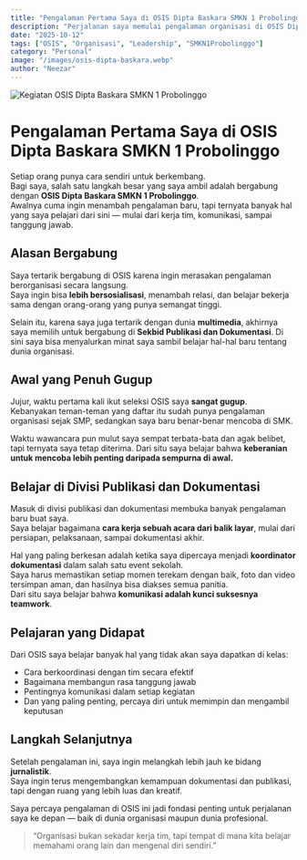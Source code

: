 ```yaml
---
title: "Pengalaman Pertama Saya di OSIS Dipta Baskara SMKN 1 Probolinggo"
description: "Perjalanan saya memulai pengalaman organisasi di OSIS Dipta Baskara dan belajar tentang kerja tim, komunikasi, serta tanggung jawab."
date: "2025-10-12"
tags: ["OSIS", "Organisasi", "Leadership", "SMKN1Probolinggo"]
category: "Personal"
image: "/images/osis-dipta-baskara.webp"
author: "Neezar"
---
```



<Image
  src="/images/osis-dipta-baskara.webp"
  alt="Kegiatan OSIS Dipta Baskara SMKN 1 Probolinggo"
  width={1200}
  height={700}
/>

# Pengalaman Pertama Saya di OSIS Dipta Baskara SMKN 1 Probolinggo

Setiap orang punya cara sendiri untuk berkembang.  
Bagi saya, salah satu langkah besar yang saya ambil adalah bergabung dengan **OSIS Dipta Baskara SMKN 1 Probolinggo**.  
Awalnya cuma ingin menambah pengalaman baru, tapi ternyata banyak hal yang saya pelajari dari sini — mulai dari kerja tim, komunikasi, sampai tanggung jawab.

## Alasan Bergabung

Saya tertarik bergabung di OSIS karena ingin merasakan pengalaman berorganisasi secara langsung.  
Saya ingin bisa **lebih bersosialisasi**, menambah relasi, dan belajar bekerja sama dengan orang-orang yang punya semangat tinggi.  

Selain itu, karena saya juga tertarik dengan dunia **multimedia**, akhirnya saya memilih untuk bergabung di **Sekbid Publikasi dan Dokumentasi**. Di sini saya bisa menyalurkan minat saya sambil belajar hal-hal baru tentang dunia organisasi.

## Awal yang Penuh Gugup

Jujur, waktu pertama kali ikut seleksi OSIS saya **sangat gugup**.  
Kebanyakan teman-teman yang daftar itu sudah punya pengalaman organisasi sejak SMP, sedangkan saya baru benar-benar mencoba di SMK.  

Waktu wawancara pun mulut saya sempat terbata-bata dan agak belibet, tapi ternyata saya tetap diterima. Dari situ saya belajar bahwa **keberanian untuk mencoba lebih penting daripada sempurna di awal.**

## Belajar di Divisi Publikasi dan Dokumentasi

Masuk di divisi publikasi dan dokumentasi membuka banyak pengalaman baru buat saya.  
Saya belajar bagaimana **cara kerja sebuah acara dari balik layar**, mulai dari persiapan, pelaksanaan, sampai dokumentasi akhir.  

Hal yang paling berkesan adalah ketika saya dipercaya menjadi **koordinator dokumentasi** dalam salah satu event sekolah.  
Saya harus memastikan setiap momen terekam dengan baik, foto dan video tersimpan aman, dan hasilnya bisa diakses semua panitia.  
Dari situ saya belajar bahwa **komunikasi adalah kunci suksesnya teamwork**.

## Pelajaran yang Didapat

Dari OSIS saya belajar banyak hal yang tidak akan saya dapatkan di kelas:
- Cara berkoordinasi dengan tim secara efektif  
- Bagaimana membangun rasa tanggung jawab  
- Pentingnya komunikasi dalam setiap kegiatan  
- Dan yang paling penting, percaya diri untuk memimpin dan mengambil keputusan

## Langkah Selanjutnya

Setelah pengalaman ini, saya ingin melangkah lebih jauh ke bidang **jurnalistik**.  
Saya ingin terus mengembangkan kemampuan dokumentasi dan publikasi, tapi dengan ruang yang lebih luas dan kreatif.  

Saya percaya pengalaman di OSIS ini jadi fondasi penting untuk perjalanan saya ke depan — baik di dunia organisasi maupun dunia profesional.

> “Organisasi bukan sekadar kerja tim, tapi tempat di mana kita belajar memahami orang lain dan mengenal diri sendiri.”

